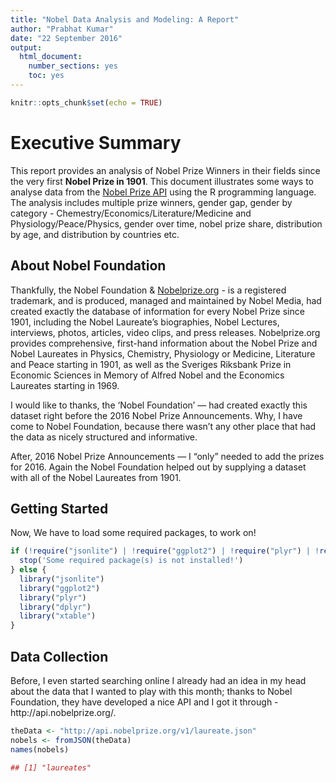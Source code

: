 ```yaml
---
title: "Nobel Data Analysis and Modeling: A Report"
author: "Prabhat Kumar"
date: "22 September 2016"
output: 
  html_document: 
    number_sections: yes
    toc: yes
---
```



```r
knitr::opts_chunk$set(echo = TRUE)
```

# Executive Summary
This report provides an analysis of Nobel Prize Winners in their fields since the very first **Nobel Prize in 1901**. This document illustrates some ways to analyse data from the [Nobel Prize API](https://nobelprize.readme.io/) using the R programming language. The analysis includes multiple prize winners, gender gap, gender by category - Chemestry/Economics/Literature/Medicine and Physiology/Peace/Physics, gender over time, nobel prize share, distribution by age, and distribution by countries etc.

## About Nobel Foundation
Thankfully, the Nobel Foundation & [Nobelprize.org](http://www.nobelprize.org/) - is a registered trademark, and is produced, managed and maintained by Nobel Media, had created exactly the database of information for every Nobel Prize since 1901, including the Nobel Laureate's biographies, Nobel Lectures, interviews, photos, articles, video clips, and press releases. Nobelprize.org provides comprehensive, first-hand information about the Nobel Prize and Nobel Laureates in Physics, Chemistry, Physiology or Medicine, Literature and Peace starting in 1901, as well as the Sveriges Riksbank Prize in Economic Sciences in Memory of Alfred Nobel and the Economics Laureates starting in 1969.

I would like to thanks, the 'Nobel Foundation' — had created exactly this dataset right before the 2016 Nobel Prize Announcements. Why, I have come to Nobel Foundation, because there wasn't any other place that had the data as nicely structured and informative.

After, 2016 Nobel Prize Announcements — I "only" needed to add the prizes for 2016. Again the Nobel Foundation helped out by supplying a dataset with all of the Nobel Laureates from 1901.

## Getting Started
Now, We have to load some required packages, to work on!

```r
if (!require("jsonlite") | !require("ggplot2") | !require("plyr") | !require("dplyr") | !require("xtable")) {
  stop('Some required package(s) is not installed!')
} else {
  library("jsonlite")
  library("ggplot2")
  library("plyr")
  library("dplyr")
  library("xtable")
}
```

## Data Collection
Before, I even started searching online I already had an idea in my head about the data that I wanted to play with this month; thanks to Nobel Foundation, they have developed a nice API and I got it through - http://api.nobelprize.org/.

```r
theData <- "http://api.nobelprize.org/v1/laureate.json"
nobels <- fromJSON(theData)
names(nobels)
```

```r
## [1] "laureates"
```
